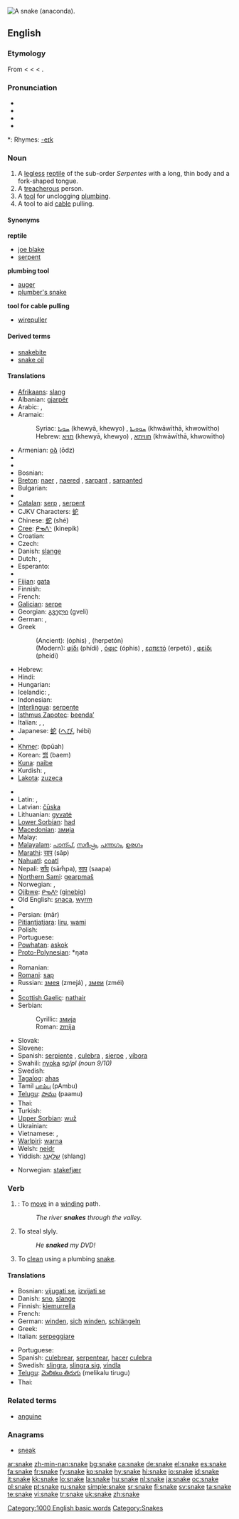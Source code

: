[[Image:Anaconda jaune 34.JPG|thumb|right|A snake ([[anaconda]]).]]
{{wikipedia}}
==English==

===Etymology===
From {{etyl|enm}} < {{etyl|ang}} {{term|snaca|lang=ang}} < {{proto|Germanic|snakon}} < {{proto|Indo-European|snag-||sneg-|to crawl; a creeping thing}}.

===Pronunciation===
* {{enPR|snāk}}
* {{IPA|/sneɪk/}}
* {{SAMPA|/sneIK/}}
* {{audio|en-us-snake.ogg|Audio (US)}}

*: Rhymes: [[Rhymes:English:-eɪk|-eɪk]]

===Noun===
{{en-noun}}

# A [[legless]] [[reptile]] of the sub-order ''Serpentes'' with a long, thin body and a fork-shaped tongue.
# A [[treacherous]] person.
# A [[tool]] for unclogging [[plumbing]].
# A tool to aid [[cable]] pulling.

====Synonyms====
'''reptile'''
* [[joe blake]]
* [[serpent]]
'''plumbing tool'''
* [[auger]]
* [[plumber's snake]]
'''tool for cable pulling'''
* [[wirepuller]]

====Derived terms====
* [[snakebite]]
* [[snake oil]]

====Translations====
{{trans-top|reptile}}
* [[Afrikaans]]: [[slang]]
* Albanian: [[gjarpër]] {{m}}
* Arabic: {{Arab|[[ثعبان|ثُعْبَان]]}} {{unicode|(θoaʕbáːn)}} {{m}}, {{Arab|[[ثعابين|ثَعَابِينُ]]}} {{unicode|(θaʕabíːn)}} {{p}}
* Aramaic:
*: Syriac: [[ܚܘܝܐ]] (khewyā, khewyo) {{m}}, [[ܚܘܘܝܬܐ]] (khwāwīthā, khwowītho) {{f}}
*: Hebrew: [[חויא]] (khewyā, khewyo) {{m}}, [[חוויתא]] (khwāwīthā, khwowītho) {{f}}
* Armenian: [[օձ]] (ōdz)
* {{trreq|Basque}}
* {{trreq|Bengali}}
* Bosnian: {{t-|bs|zmija|f}}
* [[Breton]]: [[naer]] {{f}}, [[naer]]ed {{p}}, [[sarpant]] {{m}}, [[sarpant]]ed {{p}}
* Bulgarian: {{t+|bg|змия|f|tr=zmija|sc=Cyrl}}
* {{trreq|Burmese}}
* [[Catalan]]: [[serp]] {{f}}, [[serpent]] {{f}}
* CJKV Characters: [[蛇]]
* Chinese: [[蛇]] (shé)
* [[Cree]]: [[ᑭᓀᐱᐠ]] (kinepik)
* Croatian: {{t-|hr|zmija|f}}
* Czech: {{t-|cs|had|m}}
* Danish: [[slange]] {{g|Danish}}
* Dutch: {{t+|nl|slang|f}}, {{t+|nl|serpent|n}}
* Esperanto: {{t-|eo|serpento|xs=Esperanto}}
* {{trreq|Estonian}}
* [[Fijian]]: [[gata]]
* Finnish: {{t+|fi|käärme}}
* French: {{t+|fr|serpent|m}}
* [[Galician]]: [[serpe]] {{f}}
* Georgian: [[გველი]] (gveli)
* German: {{t+|de|Schlange|f}}, {{t+|de|Wurm|m}} {{italbrac|poetic}}
* Greek
*: (Ancient): {{IPAchar|[[ὄφις]]}} (óphis) {{m}}, {{IPAchar|[[ἑρπετόν]]}} (herpetón) {{n}}
*: (Modern): [[φίδι]] (phídi) {{n}}, [[όφις]] (óphis) {{m}}, [[ερπετό]] (erpetó) {{n}}, [[φείδι]] (pheídi) {{n}}
* Hebrew: {{t-|he|נחש|m|tr=nakhaš|sc=Hebr}}
* Hindi: {{t+|hi|साँप|sc=Deva|xs=Hindi}}
* Hungarian: {{t+|hu|kígyó}}
* Icelandic: {{t+|is|snákur|m}}, {{t+|is|slanga|f}}
* Indonesian: {{t+|id|ular|xs=Indonesian}}
* [[Interlingua]]: [[serpente]]
* [[Isthmus Zapotec]]: [[beendaʼ]]
* Italian: {{t+|it|serpente|m}}, {{t+|it|serpe|f}}, {{t-|it|biscia|f}}
* Japanese: [[蛇]] ([[へび]], hébi)
* {{trreq|Kannada}}
* [[Khmer]]: {{KMchar|[[ពស់]]}} (bpūah)
* Korean: [[뱀]] (baem)
* [[Kuna]]: [[naibe]]
* Kurdish: {{t+|ku|mar}}, {{t-|ku|مار|sc=KUchar}}
* [[Lakota]]: [[zuzeca]]
{{trans-mid}}
* {{trreq|Lao}}
* Latin: {{t-|la|serpens|m|f}}, {{t-|la|vipera|f}}
* Latvian: [[čūska]] {{f}}
* Lithuanian: [[gyvatė]] {{f}}
* [[Lower Sorbian]]: [[had]] {{m}}
* [[Macedonian]]: [[змија]] {{f}}
* Malay: {{t+|ms|ular|xs=Malay}}
* [[Malayalam]]: [[പാന്പ്]], [[സര്‍പ്പം]], [[പന്നഗം]], [[ഉരഗം]]
* [[Marathi]]: [[साप]] (sāp)
* [[Nahuatl]]: [[coatl]]
* Nepali: [[साँप]] (sām̐pa), [[साप]] (saapa)
* [[Northern Sami]]: [[gearpmaš]]
* Norwegian: {{t-|no|slange|m}}, {{t-|no|orm|m}}
* [[Ojibwe]]: [[ᑭᓀᐱᒃ]] ([[ginebig]])
* Old English: [[snaca]], [[wyrm]] {{g|Old English}}
* {{trreq|Oriya}}
* Persian: {{FAchar|[[مار]]}} (mār)
* [[Pitjantjatjara]]: [[liru]], [[wami]]
* Polish: {{t+|pl|wąż|m}}
* Portuguese: {{t+|pt|serpente|f}}
* [[Powhatan]]: [[askok]]
* [[Proto-Polynesian]]: *ŋata
* {{trreq|Punjabi}}
* Romanian: {{t-|ro|şarpe|m}}
* [[Romani]]: [[sap]]
* Russian: [[змея]] (zmejá) {{f}}, [[змеи]] (zméi) {{p}}
* {{trreq|Sanskrit}}
* [[Scottish Gaelic]]: [[nathair]] {{f}}
* Serbian:
*: Cyrillic: [[змија#Serbian|змија]] {{f}}
*: Roman: [[zmija#Serbian|zmija]] {{f}}
* Slovak: {{t-|sk|had|m}}
* Slovene: {{t+|sl|kača|f}}
* Spanish: [[serpiente]] {{f}}, [[culebra]] {{f}}, [[sierpe]] {{italbrac|archaic}}, [[víbora]] {{italbrac|colloquial|Mexico}}
* Swahili: [[nyoka]] ''sg/pl (noun 9/10)''
* Swedish: {{t+|sv|orm|c}}
* [[Tagalog]]: [[ahas]]
* Tamil [[பாம்பு]] (pAmbu)
* [[Telugu]]: [[పాము]] (paamu)
* Thai: {{t-|th|งู|sc=Thai|xs=Thai}}
* Turkish: {{t+|tr|yılan}}
* [[Upper Sorbian]]: [[wuž]] {{m}}
* Ukrainian: {{t-|uk|змія|f|tr=zmijá|sc=Cyrl|xs=Ukrainian}}
* Vietnamese: {{t+|vi|xà|xs=Vietnamese}}, {{t+|vi|rắn|xs=Vietnamese}}
* [[Warlpiri]]: [[warna]]
* Welsh: [[neidr]] {{f}}
* Yiddish: [[שלאַנג]] (shlang) {{f}}
{{trans-bottom}}

{{trans-top|plumbing tool}}
* Norwegian: [[stakefjær]] {{c}}
{{trans-mid}}
{{trans-bottom}}

===Verb===
{{en-verb|snak|ing}}

# {{intransitive}}: To [[move]] in a [[wind]]ing path.
#: ''The river '''snakes''' through the valley.''
# {{context|transitive|AU|slang}} To steal slyly.
#: ''He '''snaked''' my DVD!''
# {{transitive}} To [[clean]] using a plumbing [[snake]].

====Translations====
{{trans-top|to move in a winding path}}
* Bosnian: [[vijugati se]], [[izvijati se]]
* Danish: [[sno]], [[slange]]
* Finnish: [[kiemurrella]]
* French: {{t+|fr|serpenter}}
* German: [[winden]], [[sich]] [[winden]], [[schlängeln]]
* Greek: {{t+|el|ελίσσομαι|tr=elisome|sc=Grek}}
* Italian: [[serpeggiare]]
{{trans-mid}}
* Portuguese: {{t-|pt|serpentear}}
* Spanish: [[culebrear]], [[serpentear]], [[hacer]] [[culebra]]
* Swedish: [[slingra]], [[slingra sig]], [[vindla]]
* [[Telugu]]: [[మెలికలు తిరుగు]] (melikalu tirugu)
* Thai: {{THchar|[[เลื้อย]]}}
{{trans-bottom}}

===Related terms===
* [[anguine]]

===Anagrams===
* [[sneak]]

[[Category:1000 English basic words]]
[[Category:Snakes]]

[[ar:snake]]
[[zh-min-nan:snake]]
[[bg:snake]]
[[ca:snake]]
[[de:snake]]
[[el:snake]]
[[es:snake]]
[[fa:snake]]
[[fr:snake]]
[[fy:snake]]
[[ko:snake]]
[[hy:snake]]
[[hi:snake]]
[[io:snake]]
[[id:snake]]
[[it:snake]]
[[kk:snake]]
[[lo:snake]]
[[la:snake]]
[[hu:snake]]
[[nl:snake]]
[[ja:snake]]
[[oc:snake]]
[[pl:snake]]
[[pt:snake]]
[[ru:snake]]
[[simple:snake]]
[[sr:snake]]
[[fi:snake]]
[[sv:snake]]
[[ta:snake]]
[[te:snake]]
[[vi:snake]]
[[tr:snake]]
[[uk:snake]]
[[zh:snake]]